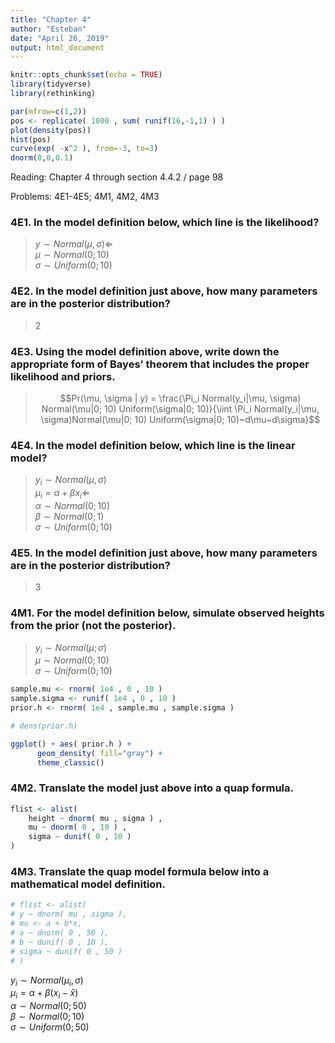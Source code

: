 ```yaml
---
title: "Chapter 4"
author: "Esteban"
date: "April 26, 2019"
output: html_document
---
```


```r
knitr::opts_chunk$set(echo = TRUE)
library(tidyverse)
library(rethinking)
```

```r
par(mfrow=c(1,2))
pos <- replicate( 1000 , sum( runif(16,-1,1) ) )
plot(density(pos))
hist(pos) 
curve(exp( -x^2 ), from=-3, to=3)
dnorm(0,0,0.1)
```



Reading: Chapter 4 through section 4.4.2  / page 98 

Problems: 4E1-4E5; 4M1, 4M2, 4M3   

### 4E1. In the model definition below, which line is the likelihood?  
> $y \sim Normal(\mu, \sigma)\Leftarrow$  
> $\mu \sim Normal(0; 10)$  
> $\sigma \sim Uniform(0; 10)$  

### 4E2. In the model definition just above, how many parameters are in the posterior distribution?
> 2  

### 4E3. Using the model definition above, write down the appropriate form of Bayes’ theorem that includes the proper likelihood and priors.  
> $$Pr(\mu, \sigma | y) = \frac{\Pi_i Normal(y_i|\mu, \sigma) Normal(\mu|0; 10) Uniform(\sigma|0; 10)}{\iint \Pi_i Normal(y_i|\mu, \sigma)Normal(\mu|0; 10) Uniform(\sigma|0; 10)~d\mu~d\sigma}$$

### 4E4. In the model definition below, which line is the linear model?  
> $y_i \sim Normal(\mu, \sigma)$  
> $\mu_i = \alpha + \beta x_i \Leftarrow$  
> $\alpha \sim Normal(0; 10)$  
> $\beta \sim Normal(0; 1)$  
> $\sigma \sim Uniform(0; 10)$  

### 4E5. In the model definition just above, how many parameters are in the posterior distribution?  
> 3

### 4M1. For the model definition below, simulate observed heights from the prior (not the posterior).  
> $y_i \sim Normal(\mu; \sigma)$   
> $\mu \sim Normal(0; 10)$   
> $\sigma \sim Uniform(0; 10)$ 

```r
sample.mu <- rnorm( 1e4 , 0 , 10 )
sample.sigma <- runif( 1e4 , 0 , 10 )
prior.h <- rnorm( 1e4 , sample.mu , sample.sigma )

# dens(prior.h)

ggplot() + aes( prior.h ) +
      geom_density( fill="gray") +
      theme_classic()
```


### 4M2. Translate the model just above into a quap formula.  
```r
flist <- alist(
    height ~ dnorm( mu , sigma ) ,
    mu ~ dnorm( 0 , 10 ) ,
    sigma ~ dunif( 0 , 10 )
)

```



### 4M3. Translate the quap model formula below into a mathematical model definition.  

```r
# flist <- alist(
# y ~ dnorm( mu , sigma ),
# mu <- a + b*x,
# a ~ dnorm( 0 , 50 ),
# b ~ dunif( 0 , 10 ),
# sigma ~ dunif( 0 , 50 )
# )
```
$y_i \sim Normal(\mu_i, \sigma)$  
$\mu_i = \alpha + \beta(x_i - \bar{x})$  
$\alpha \sim Normal(0; 50)$  
$\beta \sim Normal(0; 10)$  
$\sigma \sim Uniform(0; 50)$  